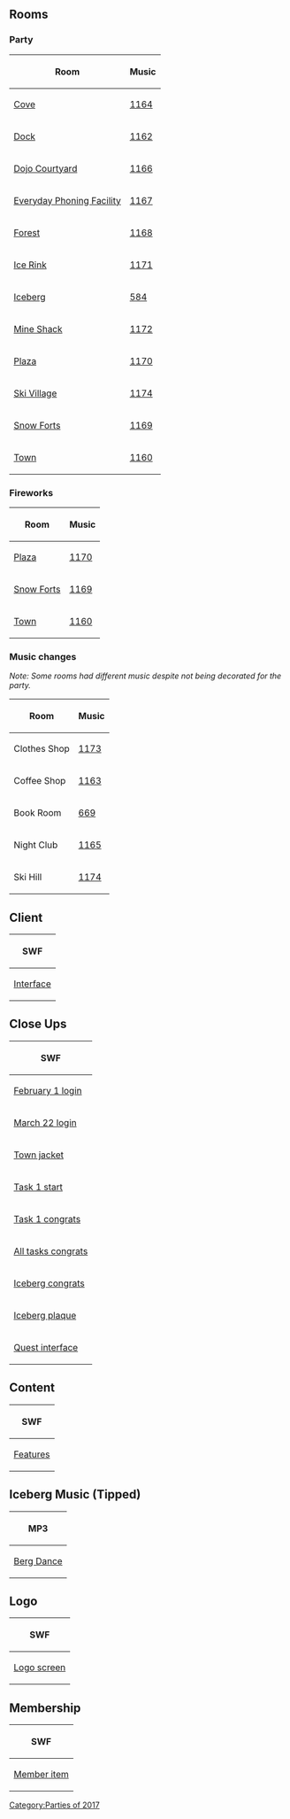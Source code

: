 

==Rooms==
===Party===
{|class="wikitable" style="margin: 1em auto;"
!Room!!Music
|-
|[[Media:RoomsCove-WaddleOnParty.swf|Cove]]||[[Media:Music1164.swf|1164]]
|-
|[[Media:RoomsDock-WaddleOnParty.swf|Dock]]||[[Media:Music1162.swf|1162]]
|-
|[[Media:RoomsDojoext-WaddleOnParty.swf|Dojo Courtyard]]||[[Media:Music1166.swf|1166]]
|-
|[[Media:RoomsAgentlobbymulti-WaddleOnParty.swf|Everyday Phoning Facility]]||[[Media:Music1167.swf|1167]]
|-
|[[Media:RoomsForest-WaddleOnParty.swf|Forest]]||[[Media:Music1168.swf|1168]]
|-
|[[Media:RoomsRink-WaddleOnParty.swf|Ice Rink]]||[[Media:Music1171.swf|1171]]
|-
|[[Media:RoomsBerg-WaddleOnParty.swf|Iceberg]]||[[Media:Music584.swf|584]]
|-
|[[Media:RoomsShack-WaddleOnParty.swf|Mine Shack]]||[[Media:Music1172.swf|1172]]
|-
|[[Media:RoomsPlaza-WaddleOnParty.swf|Plaza]]||[[Media:Music1170.swf|1170]]
|-
|[[Media:RoomsVillage-WaddleOnParty.swf|Ski Village]]||[[Media:Music1174.swf|1174]]
|-
|[[Media:RoomsForts-WaddleOnParty.swf|Snow Forts]]||[[Media:Music1169.swf|1169]]
|-
|[[Media:RoomsTown-WaddleOnParty.swf|Town]]||[[Media:Music1160.swf|1160]]
|}

===Fireworks===
{|class="wikitable" style="margin: 1em auto;"
!Room!!Music
|-
|[[Media:RoomsPlaza-WaddleOnParty 2.swf|Plaza]]||[[Media:Music1170.swf|1170]]
|-
|[[Media:RoomsForts-WaddleOnParty 2.swf|Snow Forts]]||[[Media:Music1169.swf|1169]]
|-
|[[Media:RoomsTown-WaddleOnParty 2.swf|Town]]||[[Media:Music1160.swf|1160]]
|}

===Music changes===
''Note: Some rooms had different music despite not being decorated for the party.''
{|class="wikitable" style="margin: 1em auto;"
!Room!!Music
|-
|Clothes Shop||[[Media:Music1173.swf|1173]]
|-
|Coffee Shop||[[Media:Music1163.swf|1163]]
|-
|Book Room||[[Media:Music669 2.swf|669]]
|-
|Night Club||[[Media:Music1165.swf|1165]]
|-
|Ski Hill||[[Media:Music1174.swf|1174]]
|}

==Client==
{|class="wikitable" style="margin: 1em auto;"
!SWF
|-
|[[Media:ClientInterface-WaddleOnParty.swf|Interface]]
|}

==Close Ups==
{|class="wikitable" style="margin: 1em auto; text-align: center;"
!colspan="7"|SWF
|-
|colspan="7"|[[Media:Close ups170201 character dialogue login-WaddleOnParty.swf|February 1 login]]
|-
|colspan="7"|[[Media:Close ups170322 character dialogue login-WaddleOnParty.swf|March 22 login]]
|-
|colspan="7"|[[Media:Close ups170104 dialogue town jacket-WaddleOnParty.swf|Town jacket]]
|-
|[[Media:Close ups170201 dialogue task1 start-WaddleOnParty.swf|Task 1 start]]||[[Media:Close ups170201 dialogue task2 start-WaddleOnParty.swf|Task 2 start]]||[[Media:Close ups170201 dialogue task3 start-WaddleOnParty.swf|Task 3 start]]||[[Media:Close ups170201 dialogue task4 start-WaddleOnParty.swf|Task 4 start]]||[[Media:Close ups170201 dialogue task5 start-WaddleOnParty.swf|Task 5 start]]||[[Media:Close ups170201 dialogue task6 start-WaddleOnParty.swf|Task 6 start]]||[[Media:Close ups170201 dialogue task7 start-WaddleOnParty.swf|Task 7 start]]
|-
|[[Media:Close ups170201 dialogue task1 congrats-WaddleOnParty.swf|Task 1 congrats]]||[[Media:Close ups170201 dialogue task2 congrats-WaddleOnParty.swf|Task 2 congrats]]||[[Media:Close ups170201 dialogue task3 congrats-WaddleOnParty.swf|Task 3 congrats]]||[[Media:Close ups170201 dialogue task4 congrats-WaddleOnParty.swf|Task 4 congrats]]||[[Media:Close ups170201 dialogue task5 congrats-WaddleOnParty.swf|Task 5 congrats]]||[[Media:Close ups170201 dialogue task6 congrats-WaddleOnParty.swf|Task 6 congrats]]||[[Media:Close ups170201 dialogue task7 congrats-WaddleOnParty.swf|Task 7 congrats]]
|-
|colspan="7"|[[Media:Close ups170201 dialogue alltasks congrats-WaddleOnParty.swf|All tasks congrats]]
|-
|colspan="7"|[[Media:Close ups170201 dialogue iceberg congrats-WaddleOnParty.swf|Iceberg congrats]]
|-
|colspan="7"|[[Media:Close ups170201 dialogue iceberg plaque-WaddleOnParty.swf|Iceberg plaque]]
|-
|colspan="7"|[[Media:Close upsQuest interface-WaddleOnParty.swf|Quest interface]]
|}

==Content==
{|class="wikitable" style="margin: 1em auto;"
!colspan="5"|SWF
|-
|[[Media:ContentFeatures-WaddleOnParty.swf|Features]]||[[Media:ContentInterface-WaddleOnParty.swf|Interface]]||[[Media:ContentParty-WaddleOnParty.swf|Party]]||[[Media:ContentParty icon-WaddleOnParty.swf|Party icon]]||[[Media:ContentPrompts-WaddleOnParty.swf|Prompts]]
|}

==Iceberg Music (Tipped)==
{|class="wikitable" style="margin: 1em auto;"
!MP3
|-
|[[Media:MusicMUS Berg Dance.mp3|Berg Dance]]
|}

==Logo==
{|class="wikitable" style="margin: 1em auto;"
!SWF
|-
|[[Media:LogoLogo-WaddleOnParty.swf|Logo screen]]
|}

==Membership==
{|class="wikitable" style="margin: 1em auto;"
!SWF
|-
|[[Media:MembershipParty1-WaddleOnParty.swf|Member item]]
|}

{{Parties}}
[[Category:Parties of 2017]]